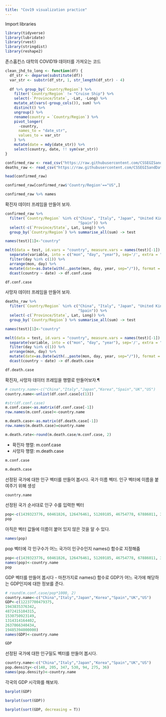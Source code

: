 ```yaml
---
title: "Cov19 visualization practice"
---
```


Import libraries

```r
library(tidyverse)
library(lubridate)
library(rvest)
library(stringdist)
library(reshape2)
```

존스홉킨스 대학의 COVID19 데이터를 가져오는 코드

```r
clean_jhd_to_long <- function(df) {
  df_str <- deparse(substitute(df))
  var_str <- substr(df_str, 1, str_length(df_str) - 4)
  
  df %>% group_by(`Country/Region`) %>%
    filter(`Country/Region` != "Cruise Ship") %>%
    select(-`Province/State`, -Lat, -Long) %>%
    mutate_at(vars(-group_cols()), sum) %>% 
    distinct() %>%
    ungroup() %>%
    rename(country = `Country/Region`) %>%
    pivot_longer(
      -country, 
      names_to = "date_str", 
      values_to = var_str
    ) %>%
    mutate(date = mdy(date_str)) %>%
    select(country, date, !! sym(var_str)) 
}

confirmed_raw <- read_csv("https://raw.githubusercontent.com/CSSEGISandData/COVID-19/master/csse_covid_19_data/csse_covid_19_time_series/time_series_covid19_confirmed_global.csv")
deaths_raw <- read_csv("https://raw.githubusercontent.com/CSSEGISandData/COVID-19/master/csse_covid_19_data/csse_covid_19_time_series/time_series_covid19_deaths_global.csv")
```

```r
head(confirmed_raw)

```

```r
confirmed_raw[confirmed_raw$'Country/Region'=="US",]

```

```r
confirmed_raw %>% names
```

확진자 데이터 프레임을 만들어 보자.

```r
confirmed_raw %>% 
  filter(`Country/Region` %in% c("China", "Italy", "Japan", "United Kingdom", "US", "Korea, South",
                                 "Spain")) %>%
  select(-c(`Province/State`, Lat, Long)) %>% 
  group_by(`Country/Region`) %>% summarise_all(sum) -> test

names(test)[1]<-"country"

melt(data = test, id.vars = "country", measure.vars = names(test)[-1]) %>% 
  separate(variable, into = c("mon", "day", "year"), sep='/', extra = "merge") %>% 
  filter(day %in% c(1)) %>%
  arrange(mon, day) %>% 
  mutate(date=as.Date(with(.,paste(mon, day, year, sep="/")), format = "%m/%d/%y")) %>% 
  dcast(country ~ date) -> df.conf.case
```

```r
df.conf.case

```

사망자 데이터 프레임을 만들어 보자.

```r
deaths_raw %>% 
  filter(`Country/Region` %in% c("China", "Italy", "Japan", "United Kingdom", "US", "Korea, South",
                                 "Spain")) %>%
  select(-c(`Province/State`, Lat, Long)) %>% 
  group_by(`Country/Region`) %>% summarise_all(sum) -> test

names(test)[1]<-"country"

melt(data = test, id.vars = "country", measure.vars = names(test)[-1]) %>% 
  separate(variable, into = c("mon", "day", "year"), sep='/', extra = "merge") %>% 
  filter(day %in% c(1)) %>%
  arrange(mon, day) %>% 
  mutate(date=as.Date(with(.,paste(mon, day, year, sep="/")), format = "%m/%d/%y")) %>% 
  dcast(country ~ date) -> df.death.case
```

```r
df.death.case
```

확진자, 사망자 데이터 프레임을 행렬로 만들어보자.¶

```r
# country.name<-c("China","Italy","Japan","Korea","Spain","UK","US")  
country.name<-unlist(df.conf.case[c(1)])

#str(df.conf.case)
m.conf.case<-as.matrix(df.conf.case[-1])
row.names(m.conf.case)<-country.name

m.death.case<-as.matrix(df.death.case[-1])
row.names(m.death.case)=country.name

m.death.rate<-round(m.death.case/m.conf.case, 2)
```

-   확진자 행렬: m.conf.case
-   사망자 행렬: m.death.case

```r
m.conf.case

```

```r
m.death.case

```

선정된 국가에 대한 인구 벡터를 만들어 봅시다. 국가 이름 벡터. 인구 벡터에 이름을 붙여주기 위해 생성

```r
country.name

```

선정된 국가 순서대로 인구 수를 입력한 벡터

```r
pop<-c(1439323776, 60461826, 126476461, 51269185, 46754778, 67886011, 331002651)
pop
```

아직은 벡터 값들에 이름이 붙어 있지 않은 것을 알 수 있다.

```r
names(pop)

```

pop 벡터에 각 인구수가 어느 국가이 인구수인지 names() 함수로 지정해줌

```r
pop<-c(1439323776, 60461826, 126476461, 51269185, 46754778, 67886011, 331002651)
names(pop)<-country.name
pop
```

GDP 벡터를 만들어 봅시다 - 마찬가지로 names() 함수로 GDP가 어느 국가에 해당하는 GDP인지에 대한 정보를 준다.

```r
# round(m.conf.case/pop*1000, 2)
country.name<-c("China","Italy","Japan","Korea","Spain","UK","US")  
GDP<-c(12237700479375,
1943835376342,
4872415104315,
1530750923149,
1314314164402,
2637866340434,
19485394000000)
names(GDP)<-country.name

GDP
```

선정된 국가에 대한 인구밀도 벡터를 만들어 봅시다.

```r
country.name<-c("China","Italy","Japan","Korea","Spain","UK","US")  
pop.density<-c(148, 205, 347, 530, 94, 275, 36)
names(pop.density)<-country.name
```

각국의 GDP 시각화를 해보자.

```r
barplot(GDP)

```

```r
barplot(sort(GDP))

```

```r
barplot(sort(GDP, decreasing = T))

```
